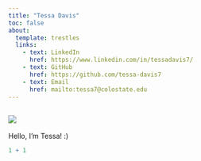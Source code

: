 ```yaml
---
title: "Tessa Davis"
toc: false
about:
  template: trestles
  links:
    - text: LinkedIn
      href: https://www.linkedin.com/in/tessadavis7/
    - text: GitHub
      href: https://github.com/tessa-davis7
    - text: Email
      href: mailto:tessa7@colostate.edu
---
```


## ![](images/clipboard-2090484452.png)

Hello, I'm Tessa! :)

```r
1 + 1
```
